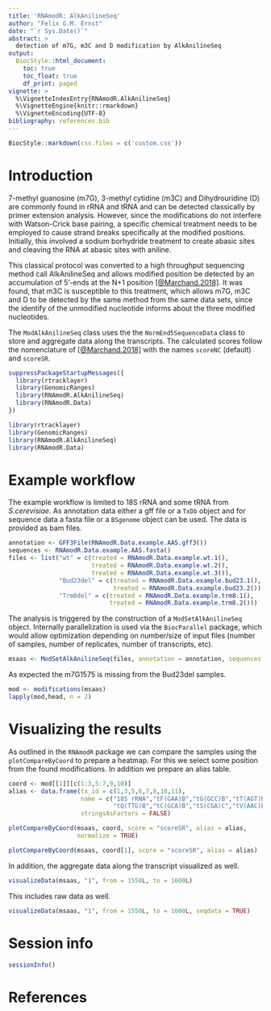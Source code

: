 ```yaml
---
title: 'RNAmodR: AlkAnilineSeq'
author: "Felix G.M. Ernst"
date: "`r Sys.Date()`"
abstract: >
  detection of m7G, m3C and D modification by AlkAnilineSeq
output:
  BiocStyle::html_document:
    toc: true
    toc_float: true
    df_print: paged
vignette: >
  %\VignetteIndexEntry{RNAmodR.AlkAnilineSeq}
  %\VignetteEngine{knitr::rmarkdown}
  %\VignetteEncoding{UTF-8}
bibliography: references.bib
---
```


```r
BiocStyle::markdown(css.files = c('custom.css'))
```

# Introduction

7-methyl guanosine (m7G), 3-methyl cytidine (m3C) and Dihydrouridine (D)
are commonly found in rRNA and tRNA and can be detected classically by
primer extension analysis. However, since the modifications do not interfere
with Watson-Crick base pairing, a specific chemical treatment needs to be 
employed to cause strand breaks specifically at the modified positions. 
Initially, this involved a sodium borhydride treatment to create abasic sites 
and cleaving the RNA at abasic sites with aniline. 

This classical protocol was converted to a high throughput sequencing method 
call AlkAnilineSeq and allows modified position be detected by an accumulation 
of 5'-ends at the N+1 position [[@Marchand.2018]](#References). It was found, 
that m3C is susceptible to this treatment, which allows m7G, m3C and D to be 
detected by the same method from the same data sets, since the identify of the 
unmodified nucleotide informs about the three modified nucleotides.

The `ModAlkAnilineSeq` class uses the the `NormEnd5SequenceData` class to store
and aggregate data along the transcripts. The calculated scores follow the 
nomenclature of [[@Marchand.2018]](#References) with the names `scoreNC`
(default) and `scoreSR`.

```r
suppressPackageStartupMessages({
  library(rtracklayer)
  library(GenomicRanges)
  library(RNAmodR.AlkAnilineSeq)
  library(RNAmodR.Data)
})
```
```r
library(rtracklayer)
library(GenomicRanges)
library(RNAmodR.AlkAnilineSeq)
library(RNAmodR.Data)
```

# Example workflow

The example workflow is limited to 18S rRNA and some tRNA from *S.cerevisiae*.
As annotation data either a gff file or a `TxDb` object and for sequence data 
a fasta file or a `BSgenome` object can be used. The data is provided as bam 
files.

```r
annotation <- GFF3File(RNAmodR.Data.example.AAS.gff3())
sequences <- RNAmodR.Data.example.AAS.fasta()
files <- list("wt" = c(treated = RNAmodR.Data.example.wt.1(),
                       treated = RNAmodR.Data.example.wt.2(),
                       treated = RNAmodR.Data.example.wt.3()),
              "Bud23del" = c(treated = RNAmodR.Data.example.bud23.1(),
                             treated = RNAmodR.Data.example.bud23.2()),
              "Trm8del" = c(treated = RNAmodR.Data.example.trm8.1(),
                            treated = RNAmodR.Data.example.trm8.2()))
```

The analysis is triggered by the construction of a `ModSetAlkAnilineSeq` object.
Internally parallelization is used via the `BiocParallel` package, which would
allow optimization depending on number/size of input files (number of samples,
number of replicates, number of transcripts, etc).

```r
msaas <- ModSetAlkAnilineSeq(files, annotation = annotation, sequences = sequences)
```

As expected the m7G1575 is missing from the Bud23del samples.

```r
mod <- modifications(msaas)
lapply(mod,head, n = 2)
```

# Visualizing the results

As outlined in the `RNAmodR` package we can compare the samples using the 
`plotCompareByCoord` to prepare a heatmap. For this we select some position
from the found modifications. In addition we prepare an alias table.

```r
coord <- mod[[1]][c(1:3,5:7,9,10)]
alias <- data.frame(tx_id = c(1,3,5,6,7,8,10,11),
                    name = c("18S rRNA","tF(GAA)B","tG(GCC)B","tT(AGT)B",
                             "tQ(TTG)B","tC(GCA)B","tS(CGA)C","tV(AAC)E1"),
                    stringsAsFactors = FALSE)
```

```r
plotCompareByCoord(msaas, coord, score = "scoreSR", alias = alias,
                   normalize = TRUE)
```

```r
plotCompareByCoord(msaas, coord[1], score = "scoreSR", alias = alias)
```

In addition, the aggregate data along the transcript visualized as well.

```r
visualizeData(msaas, "1", from = 1550L, to = 1600L)
```

This includes raw data as well.

```r
visualizeData(msaas, "1", from = 1550L, to = 1600L, seqdata = TRUE)
```

# Session info

```r
sessionInfo()
```

<a name="References"></a>

# References
